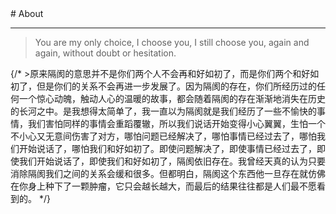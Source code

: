 
<BaseLayout title="About">
  <BaseCard title="About">
# About

---

>You are my only choice, I choose you, I still choose you, again and again, without doubt or hesitation.

{/* >原来隔阂的意思并不是你们两个人不会再和好如初了，而是你们两个和好如初了，但是你们的关系不会再进一步发展了。因为隔阂的存在，你们所经历过的任何一个惊心动魄，触动人心的温暖的故事，都会随着隔阂的存在渐渐地消失在历史的长河之中。是我想得太简单了，我一直以为隔阂就是我们经历了一些不愉快的事情，我们害怕同样的事情会重蹈覆辙，所以我们说话开始变得小心翼翼，生怕一个不小心又无意间伤害了对方，哪怕问题已经解决了，哪怕事情已经过去了，哪怕我们开始说话了，哪怕我们和好如初了。即使问题解决了，即使事情已经过去了，即使我们开始说话了，即使我们和好如初了，隔阂依旧存在。我曾经天真的认为只要消除隔阂我们之间的关系会缓和很多。但都明白，隔阂这个东西他一旦存在就仿佛在你身上种下了一颗肿瘤，它只会越长越大，而最后的结果往往都是人们最不愿看到的。 */}

  </BaseCard>
</BaseLayout>
